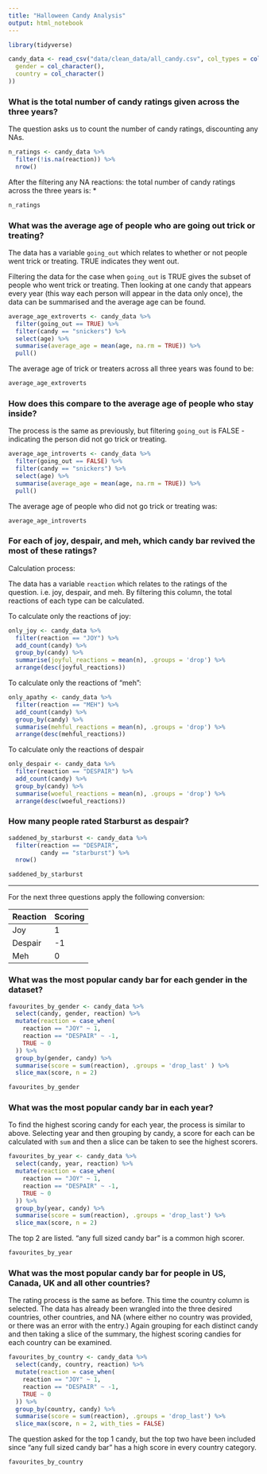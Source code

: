 ```yaml
---
title: "Halloween Candy Analysis"
output: html_notebook
---
```



```r
library(tidyverse)

candy_data <- read_csv("data/clean_data/all_candy.csv", col_types = cols(
  gender = col_character(),
  country = col_character()
))

```

### What is the total number of candy ratings given across the three years?

The question asks us to count the number of candy ratings, discounting any NAs.
```r
n_ratings <- candy_data %>%
  filter(!is.na(reaction)) %>% 
  nrow()
```
After the filtering any NA reactions: the total number of candy ratings across
the three years is: *
```r
n_ratings
```

### What was the average age of people who are going out trick or treating?

The data has a variable `going_out` which relates to whether or not people went
trick or treating. TRUE indicates they went out.

Filtering the data for the case when `going_out` is TRUE gives the subset of
people who went trick or treating. Then looking at one candy that appears every
year (this way each person will appear in the data only once), the data can be
summarised and the average age can be found.
```r
average_age_extroverts <- candy_data %>% 
  filter(going_out == TRUE) %>%
  filter(candy == "snickers") %>% 
  select(age) %>%
  summarise(average_age = mean(age, na.rm = TRUE)) %>% 
  pull()
```

The average age of trick or treaters across all three years was found to be:

```r
average_age_extroverts
```
### How does this compare to the average age of people who stay inside?

The process is the same as previously, but filtering `going_out` is FALSE -
indicating the person did not go trick or treating.

```r
average_age_introverts <- candy_data %>% 
  filter(going_out == FALSE) %>%
  filter(candy == "snickers") %>% 
  select(age) %>%
  summarise(average_age = mean(age, na.rm = TRUE)) %>% 
  pull()
```

The average age of people who did not go trick or treating was:

```r
average_age_introverts
```
### For each of joy, despair, and meh, which candy bar revived the most of these ratings?

Calculation process:

The data has a variable `reaction` which relates to the ratings of the question.
i.e. joy, despair, and meh. By filtering this column, the total reactions of
each type can be calculated.

To calculate only the reactions of joy:
```r
only_joy <- candy_data %>% 
  filter(reaction == "JOY") %>% 
  add_count(candy) %>% 
  group_by(candy) %>%
  summarise(joyful_reactions = mean(n), .groups = 'drop') %>% 
  arrange(desc(joyful_reactions))
```
To calculate only the reactions of "meh":
```r
only_apathy <- candy_data %>% 
  filter(reaction == "MEH") %>% 
  add_count(candy) %>% 
  group_by(candy) %>%
  summarise(mehful_reactions = mean(n), .groups = 'drop') %>% 
  arrange(desc(mehful_reactions))
```
To calculate only the reactions of despair
```r
only_despair <- candy_data %>% 
  filter(reaction == "DESPAIR") %>% 
  add_count(candy) %>% 
  group_by(candy) %>%
  summarise(woeful_reactions = mean(n), .groups = 'drop') %>% 
  arrange(desc(woeful_reactions))
```

### How many people rated Starburst as despair?

```r
saddened_by_starburst <- candy_data %>% 
  filter(reaction == "DESPAIR",
         candy == "starburst") %>% 
  nrow()
```



```r
saddened_by_starburst
```

<hr>

For the next three questions apply the following conversion:

|Reaction|Scoring|
|---|---|
|Joy| 1|
|Despair|-1|
|Meh| 0|

### What was the most popular candy bar  for each gender in the dataset?

```r
favourites_by_gender <- candy_data %>% 
  select(candy, gender, reaction) %>%
  mutate(reaction = case_when(
    reaction == "JOY" ~ 1,
    reaction == "DESPAIR" ~ -1,
    TRUE ~ 0
  )) %>% 
  group_by(gender, candy) %>% 
  summarise(score = sum(reaction), .groups = 'drop_last' ) %>% 
  slice_max(score, n = 2)
```

```r
favourites_by_gender
```

### What was the most popular candy bar in each year?

To find the highest scoring candy for each year, the process is similar to
above. Selecting year and then grouping by candy, a score for each can be
calculated with `sum` and then a slice can be taken to see the highest scorers.


```r
favourites_by_year <- candy_data %>% 
  select(candy, year, reaction) %>%
  mutate(reaction = case_when(
    reaction == "JOY" ~ 1,
    reaction == "DESPAIR" ~ -1,
    TRUE ~ 0
  )) %>% 
  group_by(year, candy) %>% 
  summarise(score = sum(reaction), .groups = 'drop_last') %>% 
  slice_max(score, n = 2)
```

The top 2 are listed. "any full sized candy bar" is a common high scorer.
```r
favourites_by_year
```


### What was the most popular candy bar for people in US, Canada, UK and all other countries?

The rating process is the same as before. This time the country column is
selected. The data has already been wrangled into the three desired countries,
other countries, and NA (where either no country was provided, or there was an
error with the entry.) Again grouping for each distinct candy and then taking a
slice of the summary, the highest scoring candies for each country can be
examined.

```r
favourites_by_country <- candy_data %>% 
  select(candy, country, reaction) %>% 
  mutate(reaction = case_when(
    reaction == "JOY" ~ 1,
    reaction == "DESPAIR" ~ -1,
    TRUE ~ 0
  )) %>% 
  group_by(country, candy) %>% 
  summarise(score = sum(reaction), .groups = 'drop_last') %>% 
  slice_max(score, n = 2, with_ties = FALSE)
```

The question asked for the top 1 candy, but the top two have been included since
"any full sized candy bar" has a high score in every country category.

```r
favourites_by_country
```


